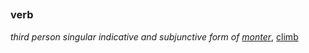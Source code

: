 =={{fr}}==
===verb===
''third person singular indicative and subjunctive form of [[monter]]'', [[climb]]
{{stub}}